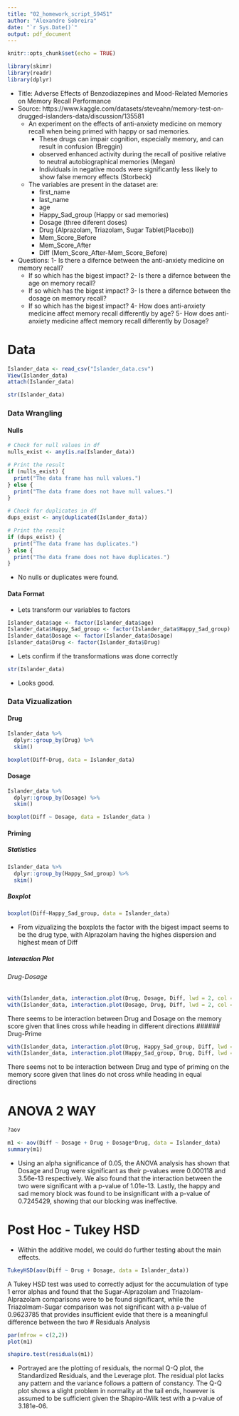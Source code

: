 ---
title: "02_homework_script_59451"
author: "Alexandre Sobreira"
date: "`r Sys.Date()`"
output: pdf_document
---

```{r setup, include=FALSE}
knitr::opts_chunk$set(echo = TRUE)
```

```{r}
library(skimr)
library(readr)
library(dplyr)
```
- Title: Adverse Effects of Benzodiazepines and Mood-Related Memories on Memory Recall Performance
- Source: https://www.kaggle.com/datasets/steveahn/memory-test-on-drugged-islanders-data/discussion/135581
  - An experiment on the effects of anti-anxiety medicine on memory recall when being primed with happy or sad memories.
    - These drugs can impair cognition, especially memory, and can result in confusion (Breggin)
    - observed enhanced activity during the recall of positive relative to neutral autobiographical memories (Megan)
    - Individuals in negative moods were significantly less likely to show false memory effects (Storbeck)
  - The variables are present in the dataset are:
    - first_name
    - last_name
    - age
    - Happy_Sad_group (Happy or sad memories)
    - Dosage (three diferent doses)
    - Drug (Alprazolam, Triazolam, Sugar Tablet(Placebo))        
    - Mem_Score_Before
    - Mem_Score_After
    - Diff  (Mem_Score_After-Mem_Score_Before)
- Questions:
  1- Is there a difernce between the  anti-anxiety medicine on memory recall?
    - If so which has the bigest impact?
  2- Is there a difernce between the  age on memory recall?
    - If so which has the bigest impact?
  3- Is there a difernce between the dosage  on memory recall?
    - If so which has the bigest impact?
  4- How does anti-anxiety medicine affect memory recall differently by age?
  5- How does anti-anxiety medicine affect memory recall differently by Dosage?


# Data
```{r}
Islander_data <- read_csv("Islander_data.csv")
View(Islander_data)
attach(Islander_data)
```
```{r}
str(Islander_data)
```

### Data Wrangling

#### Nulls
```{r}
# Check for null values in df
nulls_exist <- any(is.na(Islander_data))

# Print the result
if (nulls_exist) {
  print("The data frame has null values.")
} else {
  print("The data frame does not have null values.")
}
```
```{r}
# Check for duplicates in df
dups_exist <- any(duplicated(Islander_data))

# Print the result
if (dups_exist) {
  print("The data frame has duplicates.")
} else {
  print("The data frame does not have duplicates.")
}
```
- No nulls or duplicates were found.

#### Data Format
- Lets transform our variables to factors
```{r}
Islander_data$age <- factor(Islander_data$age)
Islander_data$Happy_Sad_group <- factor(Islander_data$Happy_Sad_group)
Islander_data$Dosage <- factor(Islander_data$Dosage)
Islander_data$Drug <- factor(Islander_data$Drug)
```
- Lets confirm if the transformations was done correctly
```{r}
str(Islander_data)
```
- Looks good.

### Data Vizualization

#### Drug
```{r}
Islander_data %>%
  dplyr::group_by(Drug) %>%
  skim()
```
```{r}
boxplot(Diff~Drug, data = Islander_data)
```

#### Dosage
```{r}
Islander_data %>%
  dplyr::group_by(Dosage) %>%
  skim()
```
```{r}
boxplot(Diff ~ Dosage, data = Islander_data )
```


#### Priming
##### Statistics
```{r}
Islander_data %>%
  dplyr::group_by(Happy_Sad_group) %>%
  skim()
```
##### Boxplot
```{r}
boxplot(Diff~Happy_Sad_group, data = Islander_data)
```

- From vizualizing the boxplots the factor with the bigest impact seems to be the drug type, with Alprazolam having the highes dispersion and highest mean of Diff

##### Interaction Plot
###### Drug-Dosage
```{r}
with(Islander_data, interaction.plot(Drug, Dosage, Diff, lwd = 2, col = 1:4))
with(Islander_data, interaction.plot(Dosage, Drug, Diff, lwd = 2, col = 1:3))
```
There seems to be interaction between Drug and Dosage on the memory score given that lines cross while heading in
different directions
###### Drug-Prime

```{r}
with(Islander_data, interaction.plot(Drug, Happy_Sad_group, Diff, lwd = 2, col = 1:4))
with(Islander_data, interaction.plot(Happy_Sad_group, Drug, Diff, lwd = 2, col = 1:3))
```
There seems not to be interaction between Drug and type of priming on the memory score given that lines do not cross while heading in
equal directions


# ANOVA 2 WAY
```{r}
?aov

m1 <- aov(Diff ~ Dosage + Drug + Dosage*Drug, data = Islander_data)
summary(m1)
```
-   Using an alpha significance of 0.05, the ANOVA analysis has shown that Dosage and Drug were significant as their p-values were 0.000118 and 3.56e-13 respectively. We also found that the interaction between the two were significant with a p-value of 1.01e-13. Lastly, the happy and sad memory block was found to be insignificant with a p-value of 0.7245429, showing that our blocking was ineffective.

# Post Hoc - Tukey HSD

- Within the additive model, we could do further testing about the main effects.
```{r}
TukeyHSD(aov(Diff ~ Drug + Dosage, data = Islander_data))
```
 A Tukey HSD test was used to correctly adjust for the accumulation of type 1 error alphas and found that the Sugar-Alprazolam and Triazolam-Alprazolam comparisons were to be found significant, while the Triazolmam-Sugar comparison was not significant with a p-value of 0.9623785 that provides insufficient evide that there is a meaningful difference between the two
# Residuals Analysis
```{r}
par(mfrow = c(2,2))
plot(m1)
```
```{r}
shapiro.test(residuals(m1))
```
- Portrayed are the plotting of residuals, the normal Q-Q plot, the Standardized Residuals, and the Leverage plot. The residual plot lacks any pattern and the variance follows a pattern of constancy. The Q-Q plot shows a slight problem in normality at the tail ends, however is assumed to be sufficient given the Shapiro-Wilk test with a p-value of 3.181e-06.

